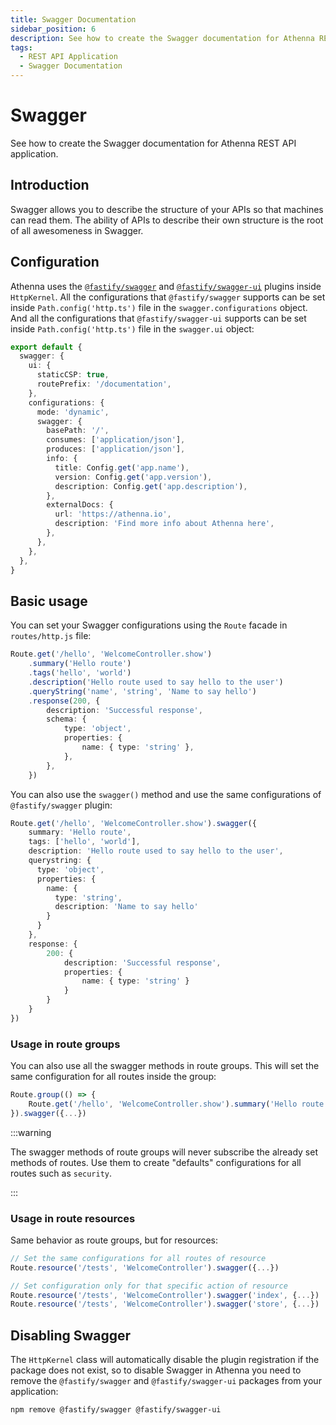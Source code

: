 ```yaml
---
title: Swagger Documentation
sidebar_position: 6
description: See how to create the Swagger documentation for Athenna REST API application.
tags:
  - REST API Application
  - Swagger Documentation
---
```


# Swagger

See how to create the Swagger documentation for Athenna REST API application.

## Introduction

Swagger allows you to describe the structure of 
your APIs so that machines can read them. The 
ability of APIs to describe their own structure 
is the root of all awesomeness in Swagger.

## Configuration

Athenna uses the [`@fastify/swagger`](https://github.com/fastify/fastify-swagger) 
and [`@fastify/swagger-ui`](https://github.com/fastify/fastify-swagger-ui) 
plugins inside `HttpKernel`. All the configurations that `@fastify/swagger` 
supports can be set inside `Path.config('http.ts')` file in the `swagger.configurations` 
object. And all the configurations that `@fastify/swagger-ui`
supports can be set inside `Path.config('http.ts')` file in the `swagger.ui` object:

```typescript title="Path.config('http.ts')"
export default {
  swagger: {
    ui: {
      staticCSP: true,
      routePrefix: '/documentation',
    },
    configurations: {
      mode: 'dynamic',
      swagger: {
        basePath: '/',
        consumes: ['application/json'],
        produces: ['application/json'],
        info: {
          title: Config.get('app.name'),
          version: Config.get('app.version'),
          description: Config.get('app.description'),
        },
        externalDocs: {
          url: 'https://athenna.io',
          description: 'Find more info about Athenna here',
        },
      },
    },
  },
}
```

## Basic usage

You can set your Swagger configurations using 
the `Route` facade in `routes/http.js` file:

```typescript title="Path.route('http.ts')"
Route.get('/hello', 'WelcomeController.show')
    .summary('Hello route')
    .tags('hello', 'world')
    .description('Hello route used to say hello to the user')
    .queryString('name', 'string', 'Name to say hello')
    .response(200, {
        description: 'Successful response',
        schema: {
            type: 'object',
            properties: {
                name: { type: 'string' },
            },
        },
    })
```

You can also use the `swagger()` method and use 
the same configurations of `@fastify/swagger` plugin:

```typescript title="Path.route('http.ts')"
Route.get('/hello', 'WelcomeController.show').swagger({
    summary: 'Hello route',
    tags: ['hello', 'world'],
    description: 'Hello route used to say hello to the user',
    querystring: {
      type: 'object',
      properties: {
        name: {
          type: 'string',
          description: 'Name to say hello'
        }
      }
    },
    response: {
        200: {
            description: 'Successful response',
            properties: {
                name: { type: 'string' }
            }
        }
    }
})
```

### Usage in route groups

You can also use all the swagger methods in route groups. 
This will set the same configuration for all routes inside 
the group:

```typescript title="Path.route('http.ts')"
Route.group(() => {
    Route.get('/hello', 'WelcomeController.show').summary('Hello route')
}).swagger({...})
```

:::warning

The swagger methods of route groups will never subscribe 
the already set methods of routes. Use them to create "defaults"
configurations for all routes such as `security`.

:::

### Usage in route resources

Same behavior as route groups, but for resources:

```typescript title="Path.route('http.ts')"
// Set the same configurations for all routes of resource
Route.resource('/tests', 'WelcomeController').swagger({...})

// Set configuration only for that specific action of resource
Route.resource('/tests', 'WelcomeController').swagger('index', {...})
Route.resource('/tests', 'WelcomeController').swagger('store', {...})
```

## Disabling Swagger

The `HttpKernel` class will automatically disable the 
plugin registration if the package does not exist, so 
to disable Swagger in Athenna you need to remove the 
`@fastify/swagger` and `@fastify/swagger-ui` packages from your 
application:

```shell
npm remove @fastify/swagger @fastify/swagger-ui
```
